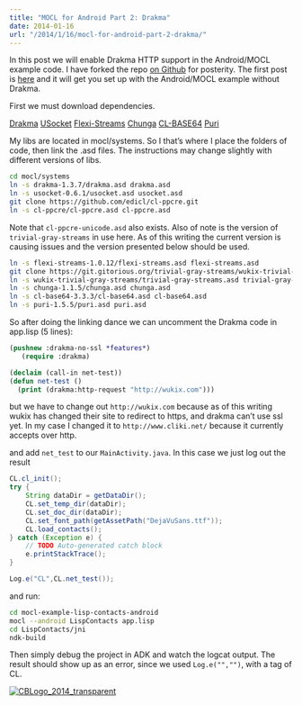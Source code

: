 ```yaml
---
title: "MOCL for Android Part 2: Drakma"
date: 2014-01-16
url: "/2014/1/16/mocl-for-android-part-2-drakma/"
---
```



In this post we will enable Drakma HTTP support in the Android/MOCL example
code. I have forked the repo [on
Github](https://github.com/ChristopherBiscardi/mocl-example-lisp-contacts-android)
for posterity. The first post is
[here](http://www.christopherbiscardi.com/2014/01/10/common-lisp-on-android-running-the-mocl-android-example/)
and it will get you set up with the Android/MOCL example without Drakma.

First we must download dependencies.

[Drakma](http://weitz.de/drakma/#install)
[USocket](http://common-lisp.net/projects/usocket/releases/)
[Flexi-Streams](http://weitz.de/flexi-streams/)
[Chunga](http://weitz.de/chunga/)
[CL-BASE64](http://www.cliki.net/cl-base64)
[Puri](http://www.cliki.net/puri)

My libs are located in mocl/systems. So I that’s where I place the folders of
code, then link the .asd files. The instructions may change slightly with
different versions of libs.

```bash
cd mocl/systems
ln -s drakma-1.3.7/drakma.asd drakma.asd
ln -s usocket-0.6.1/usocket.asd usocket.asd
git clone https://github.com/edicl/cl-ppcre.git
ln -s cl-ppcre/cl-ppcre.asd cl-ppcre.asd
```

Note that `cl-ppcre-unicode.asd` also exists. Also of note is the version of
`trivial-gray-streams` in use here. As of this writing the current version is
causing issues and the version presented below should be used.

```bash
ln -s flexi-streams-1.0.12/flexi-streams.asd flexi-streams.asd
git clone https://git.gitorious.org/trivial-gray-streams/wukix-trivial-gray-streams.git
ln -s wukix-trivial-gray-streams/trivial-gray-streams.asd trivial-gray-streams.asd
ln -s chunga-1.1.5/chunga.asd chunga.asd
ln -s cl-base64-3.3.3/cl-base64.asd cl-base64.asd
ln -s puri-1.5.5/puri.asd puri.asd
```

So after doing the linking dance we can uncomment the Drakma code in app.lisp (5
lines):

```lisp
(pushnew :drakma-no-ssl *features*)
   (require :drakma)
```

```lisp
(declaim (call-in net-test))
(defun net-test ()
  (print (drakma:http-request "http://wukix.com")))
```

but we have to change out `http://wukix.com` because as of this writing wukix
has changed their site to redirect to https, and drakma can’t use ssl yet. In my
case I changed it to `http://www.cliki.net/` because it currently accepts over
http.

and add `net_test` to our `MainActivity.java`. In this case we just log out the
result

```java
CL.cl_init();
try {
    String dataDir = getDataDir();
    CL.set_temp_dir(dataDir);
    CL.set_doc_dir(dataDir);
    CL.set_font_path(getAssetPath("DejaVuSans.ttf"));
    CL.load_contacts();
} catch (Exception e) {
    // TODO Auto-generated catch block
    e.printStackTrace();
}

Log.e("CL",CL.net_test());
```

and run:

```bash
cd mocl-example-lisp-contacts-android
mocl --android LispContacts app.lisp
cd LispContacts/jni
ndk-build
```

Then simply debug the project in ADK and watch the logcat output. The result
should show up as an error, since we used `Log.e("","")`, with a tag of CL.

[![CBLogo_2014_transparent](http://res.cloudinary.com/diqzbm8lz/image/upload/h_300,w_300/v1428611521/CBLogo_2014_transparent_swcmig.png)](http://res.cloudinary.com/diqzbm8lz/image/upload/v1428611521/CBLogo_2014_transparent_swcmig.png)
